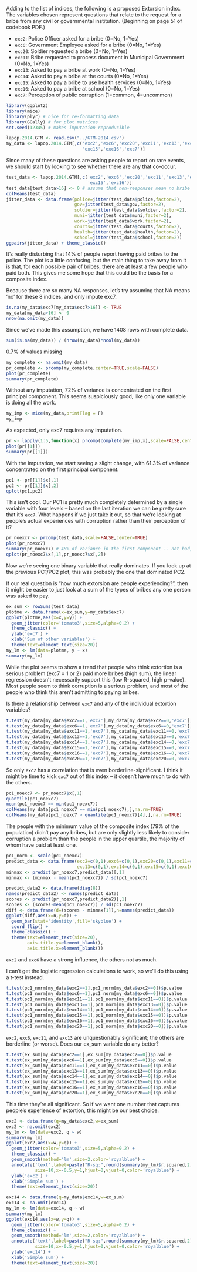 Adding to the list of indices, the following is a proposed Extorsion index. The variables chosen represent questions that relate to the request for a bribe from any civil or governmental institution. (Beginning on page 51 of codebook PDF.)

* `exc2`: Police Officer asked for a bribe (0=No, 1=Yes)
* `exc6`: Government Employee asked for a bribe (0=No, 1=Yes)
* `exc20`: Soldier requested a bribe (0=No, 1=Yes)
* `exc11`: Bribe requested to process document in Municipal Government (0=No, 1=Yes)
* `exc13`: Asked to pay a bribe at work (0=No, 1=Yes)
* `exc14`: Asked to pay a bribe at the courts (0=No, 1=Yes)
* `exc15`: Asked to pay a bribe to use health services (0=No, 1=Yes)
* `exc16`: Asked to pay a bribe at school (0=No, 1=Yes)
* `exc7`: Perception of public corruption (1=common, 4=uncommon)

```r
library(ggplot2)
library(mice)
library(plyr) # nice for re-formatting data
library(GGally) # for plot matrices
set.seed(12345) # makes imputation reproducible
```

```r
lapop.2014.GTM <- read.csv("../GTM-2014.csv")
my_data <- lapop.2014.GTM[,c('exc2','exc6','exc20','exc11','exc13','exc14',
                             'exc15','exc16','exc7')]
```

Since many of these questions are asking people to report on rare events, we should start by looking to see whether there are any that co-occur.

```r
test_data <- lapop.2014.GTM[,c('exc2','exc6','exc20','exc11','exc13','exc14',
                               'exc15','exc16')]
test_data[test_data>16] <- 0 # assume that non-responses mean no bribe paid
colMeans(test_data)
jitter_data <- data.frame(police=jitter(test_data$police,factor=2),
                          gov=jitter(test_data$gov,factor=2),
                          soldier=jitter(test_data$soldier,factor=2),
                          muni=jitter(test_data$muni,factor=2),
                          work=jitter(test_data$work,factor=2),
                          courts=jitter(test_data$courts,factor=2),
                          health=jitter(test_data$health,factor=2),
                          school=jitter(test_data$school,factor=2))
ggpairs(jitter_data) + theme_classic()
```

It's really disturbing that 14% of people report having paid bribes to the police. The plot is a little confusing, but the main thing to take away from it is that, for each possible pair of bribes, there are at least a few people who paid both. This gives me some hope that this could be the basis for a composite index. 

Because there are so many NA responses, let's try assuming that NA means 'no' for these 8 indices, and only impute exc7.

```r
is.na(my_data$exc7[my_data$exc7>16]) <- TRUE
my_data[my_data>16] <- 0
nrow(na.omit(my_data))
```
Since we've made this assumption, we have 1408 rows with complete data. 

```r
sum(is.na(my_data)) / (nrow(my_data)*ncol(my_data))
```
0.7% of values missing

```r
my_complete <- na.omit(my_data)
pr_complete <- prcomp(my_complete,center=TRUE,scale=FALSE)
plot(pr_complete)
summary(pr_complete)
```
Without any imputation, 72% of variance is concentrated on the first principal component. This seems suspiciously good, like only one variable is doing all the work.

```r
my_imp <- mice(my_data,printFlag = F) 
my_imp
```
As expected, only exc7 requires any imputation.

```r
pr <- lapply(1:5,function(x) prcomp(complete(my_imp,x),scale=FALSE,center=TRUE))
plot(pr[[1]])
summary(pr[[1]])
```
With the imputation, we start seeing a slight change, with 61.3% of variance concentrated on the first principal component.

```r
pc1 <- pr[[1]]$x[,1]
pc2 <- pr[[1]]$x[,2]
qplot(pc1,pc2)
```

This isn't cool. Our PC1 is pretty much completely determined by a single variable with four levels -- based on the last iteration we can be pretty sure that it's `exc7`. What happens if we just take it out, so that we're looking at people's actual experiences with corruption rather than their perception of it?

```r
pr_noexc7 <- prcomp(test_data,scale=FALSE,center=TRUE)
plot(pr_noexc7)
summary(pr_noexc7) # 48% of variance in the first component -- not bad, considering
qplot(pr_noexc7$x[,1],pr_noexc7$x[,2])
```

Now we're seeing one binary variable that really dominates. If you look up at the previous PC1/PC2 plot, this was probably the one that dominated PC2.

If our real question is "how much extorsion are people experiencing?", then it might be easier to just look at a sum of the types of bribes any one person was asked to pay.

```r
ex_sum <- rowSums(test_data)
plotme <- data.frame(x=ex_sum,y=my_data$exc7)
ggplot(plotme,aes(x=x,y=y)) +
  geom_jitter(color='tomato3',size=5,alpha=0.2) +
  theme_classic() +
  ylab('exc7') +
  xlab('Sum of other variables') +
  theme(text=element_text(size=20)) 
my_lm <- lm(data=plotme, y ~ x)
summary(my_lm)
```

While the plot seems to show a trend that people who think extortion is a serious problem (exc7 = 1 or 2) paid more bribes (high sum), the linear regression doesn't necessarily support this (low R-squared, high p-value). Most people seem to think corruption is a serious problem, and most of the people who think this aren't admitting to paying bribes.

Is there a relationship between `exc7` and any of the individual extortion variables?

```r
t.test(my_data[my_data$exc2==1,'exc7'],my_data[my_data$exc2==0,'exc7'],alternative="less")$p.value
t.test(my_data[my_data$exc6==1,'exc7'],my_data[my_data$exc6==0,'exc7'],alternative="less")$p.value
t.test(my_data[my_data$exc11==1,'exc7'],my_data[my_data$exc11==0,'exc7'],alternative="less")$p.value
t.test(my_data[my_data$exc13==1,'exc7'],my_data[my_data$exc13==0,'exc7'],alternative="less")$p.value
t.test(my_data[my_data$exc14==1,'exc7'],my_data[my_data$exc14==0,'exc7'],alternative="less")$p.value
t.test(my_data[my_data$exc15==1,'exc7'],my_data[my_data$exc15==0,'exc7'],alternative="less")$p.value
t.test(my_data[my_data$exc16==1,'exc7'],my_data[my_data$exc16==0,'exc7'],alternative="less")$p.value
t.test(my_data[my_data$exc20==1,'exc7'],my_data[my_data$exc20==0,'exc7'],alternative="less")$p.value
```

So only `exc2` has a correlation that is even borderline-significant. I think it might be time to kick `exc7` out of this index -- it doesn't have much to do with the others.

```r
pc1_noexc7 <- pr_noexc7$x[,1]
quantile(pc1_noexc7)
mean(pc1_noexc7 == min(pc1_noexc7))
colMeans(my_data[pc1_noexc7 == min(pc1_noexc7),],na.rm=TRUE)
colMeans(my_data[pc1_noexc7 > quantile(pc1_noexc7)[4],],na.rm=TRUE)
```

The people with the minimum value of the composite index (79% of the population) didn't pay any bribes, but are only slightly less likely to consider corruption a problem than the people in the upper quartile, the majority of whom have paid at least one.

```r
pc1_norm <- scale(pc1_noexc7) 
predict_data <- data.frame(exc2=c(0,1),exc6=c(0,1),exc20=c(0,1),exc11=c(0,1),
                           exc13=c(0,1),exc14=c(0,1),exc15=c(0,1),exc16=c(0,1))
minmax <- predict(pr_noexc7,predict_data)[,1]
minmax <- (minmax - mean(pc1_noexc7)) / sd(pc1_noexc7)  

predict_data2 <- data.frame(diag(8))
names(predict_data2) <- names(predict_data)
scores <- predict(pr_noexc7,predict_data2)[,1]
scores <- (scores-mean(pc1_noexc7)) / sd(pc1_noexc7) 
diff <- data.frame(d=(scores - minmax[1]),n=names(predict_data))
ggplot(diff,aes(x=n,y=d)) +
  geom_bar(stat='identity',fill='skyblue') +
  coord_flip() +
  theme_classic() +
  theme(text=element_text(size=20),
        axis.title.y=element_blank(),
        axis.title.x=element_blank())
```

`exc2` and `exc6` have a strong influence, the others not as much.

I can't get the logistic regression calculations to work, so we'll do this using a t-test instead.

```r
t.test(pc1_norm[my_data$exc2==1],pc1_norm[my_data$exc2==0])$p.value
t.test(pc1_norm[my_data$exc6==1],pc1_norm[my_data$exc6==0])$p.value
t.test(pc1_norm[my_data$exc11==1],pc1_norm[my_data$exc11==0])$p.value
t.test(pc1_norm[my_data$exc13==1],pc1_norm[my_data$exc13==0])$p.value
t.test(pc1_norm[my_data$exc14==1],pc1_norm[my_data$exc14==0])$p.value
t.test(pc1_norm[my_data$exc15==1],pc1_norm[my_data$exc15==0])$p.value
t.test(pc1_norm[my_data$exc16==1],pc1_norm[my_data$exc16==0])$p.value
t.test(pc1_norm[my_data$exc20==1],pc1_norm[my_data$exc20==0])$p.value
```

`exc2`, `exc6`, `exc11`, and `exc13` are unquestionably significant; the others are borderline (or worse). Does our ex_sum variable do any better?

```r
t.test(ex_sum[my_data$exc2==1],ex_sum[my_data$exc2==0])$p.value
t.test(ex_sum[my_data$exc6==1],ex_sum[my_data$exc6==0])$p.value
t.test(ex_sum[my_data$exc11==1],ex_sum[my_data$exc11==0])$p.value
t.test(ex_sum[my_data$exc13==1],ex_sum[my_data$exc13==0])$p.value
t.test(ex_sum[my_data$exc14==1],ex_sum[my_data$exc14==0])$p.value
t.test(ex_sum[my_data$exc15==1],ex_sum[my_data$exc15==0])$p.value
t.test(ex_sum[my_data$exc16==1],ex_sum[my_data$exc16==0])$p.value
t.test(ex_sum[my_data$exc20==1],ex_sum[my_data$exc20==0])$p.value
```

This time they're all significant. So if we want one number that captures people's experience of extortion, this might be our best choice. 

```r
exc2 <- data.frame(q=my_data$exc2,w=ex_sum)
exc2 <- na.omit(exc2)
my_lm <- lm(data=exc2, q ~ w)
summary(my_lm)
ggplot(exc2,aes(x=w,y=q)) +
  geom_jitter(color='tomato3',size=5,alpha=0.2) +
  theme_classic() +
  geom_smooth(method='lm',size=2,color='royalblue') +
  annotate('text',label=paste("R-sq:",round(summary(my_lm)$r.squared,2)),  
           size=10,x=-0.5,y=1,hjust=0,vjust=0,color='royalblue') +
  ylab('exc2') +
  xlab('Simple sum') +
  theme(text=element_text(size=20)) 
```

```r
exc14 <- data.frame(q=my_data$exc14,w=ex_sum)
exc14 <- na.omit(exc14)
my_lm <- lm(data=exc14, q ~ w)
summary(my_lm)
ggplot(exc14,aes(x=w,y=q)) +
  geom_jitter(color='tomato3',size=5,alpha=0.2) +
  theme_classic() +
  geom_smooth(method='lm',size=2,color='royalblue') +
  annotate('text',label=paste("R-sq:",round(summary(my_lm)$r.squared,2)),  
           size=10,x=-0.5,y=1,hjust=0,vjust=0,color='royalblue') +
  ylab('exc14') +
  xlab('Simple sum') +
  theme(text=element_text(size=20)) 
```